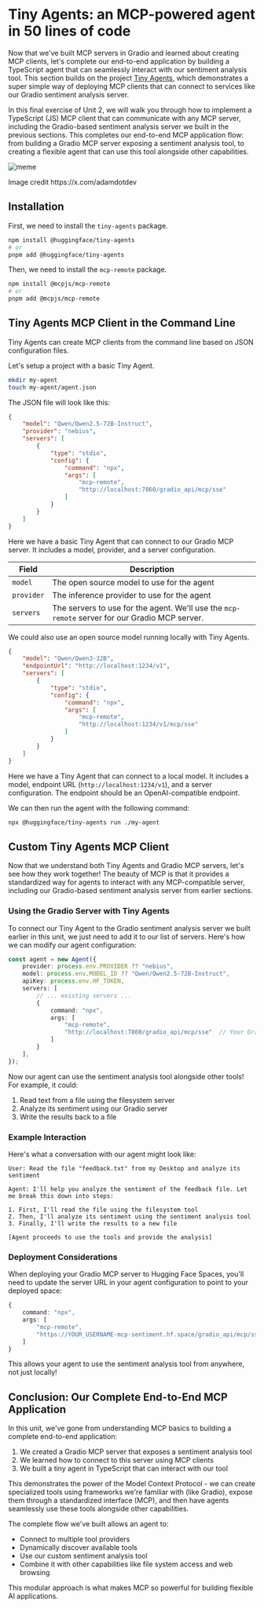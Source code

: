 # Tiny Agents: an MCP-powered agent in 50 lines of code

Now that we've built MCP servers in Gradio and learned about creating MCP clients, let's complete our end-to-end application by building a TypeScript agent that can seamlessly interact with our sentiment analysis tool. This section builds on the project [Tiny Agents](https://huggingface.co/blog/tiny-agents), which demonstrates a super simple way of deploying MCP clients that can connect to services like our Gradio sentiment analysis server.

In this final exercise of Unit 2, we will walk you through how to implement a TypeScript (JS) MCP client that can communicate with any MCP server, including the Gradio-based sentiment analysis server we built in the previous sections. This completes our end-to-end MCP application flow: from building a Gradio MCP server exposing a sentiment analysis tool, to creating a flexible agent that can use this tool alongside other capabilities.

![meme](https://huggingface.co/datasets/huggingface/documentation-images/resolve/main/blog/tiny-agents/thumbnail.jpg)
<figcaption>Image credit https://x.com/adamdotdev</figcaption>

## Installation

First, we need to install the `tiny-agents` package.

```bash
npm install @huggingface/tiny-agents
# or
pnpm add @huggingface/tiny-agents
```

Then, we need to install the `mcp-remote` package.

```bash
npm install @mcpjs/mcp-remote
# or
pnpm add @mcpjs/mcp-remote
```

## Tiny Agents MCP Client in the Command Line

Tiny Agents can create MCP clients from the command line based on JSON configuration files.

Let's setup a project with a basic Tiny Agent.

```bash
mkdir my-agent
touch my-agent/agent.json
```

The JSON file will look like this:

```json
{
	"model": "Qwen/Qwen2.5-72B-Instruct",
	"provider": "nebius",
	"servers": [
		{
			"type": "stdio",
			"config": {
				"command": "npx",
				"args": [
					"mcp-remote",
					"http://localhost:7860/gradio_api/mcp/sse"
				]
			}
		}
	]
}
```

Here we have a basic Tiny Agent that can connect to our Gradio MCP server. It includes a model, provider, and a server configuration.

| Field | Description |
|-------|-------------|
| `model` | The open source model to use for the agent |
| `provider` | The inference provider to use for the agent |
| `servers` | The servers to use for the agent. We'll use the `mcp-remote` server for our Gradio MCP server. |

We could also use an open source model running locally with Tiny Agents.

```json
{
	"model": "Qwen/Qwen3-32B",
	"endpointUrl": "http://localhost:1234/v1",
	"servers": [
		{
			"type": "stdio",
			"config": {
				"command": "npx",
				"args": [
					"mcp-remote",
					"http://localhost:1234/v1/mcp/sse"
				]
			}
		}
	]
}
```

Here we have a Tiny Agent that can connect to a local model. It includes a model, endpoint URL (`http://localhost:1234/v1`), and a server configuration. The endpoint should be an OpenAI-compatible endpoint.

We can then run the agent with the following command:

```bash
npx @huggingface/tiny-agents run ./my-agent
```

## Custom Tiny Agents MCP Client

Now that we understand both Tiny Agents and Gradio MCP servers, let's see how they work together! The beauty of MCP is that it provides a standardized way for agents to interact with any MCP-compatible server, including our Gradio-based sentiment analysis server from earlier sections.

### Using the Gradio Server with Tiny Agents

To connect our Tiny Agent to the Gradio sentiment analysis server we built earlier in this unit, we just need to add it to our list of servers. Here's how we can modify our agent configuration:

```ts
const agent = new Agent({
    provider: process.env.PROVIDER ?? "nebius",
    model: process.env.MODEL_ID ?? "Qwen/Qwen2.5-72B-Instruct",
    apiKey: process.env.HF_TOKEN,
    servers: [
        // ... existing servers ...
        {
            command: "npx",
            args: [
                "mcp-remote",
                "http://localhost:7860/gradio_api/mcp/sse"  // Your Gradio MCP server
            ]
        }
    ],
});
```

Now our agent can use the sentiment analysis tool alongside other tools! For example, it could:
1. Read text from a file using the filesystem server
2. Analyze its sentiment using our Gradio server
3. Write the results back to a file

### Example Interaction

Here's what a conversation with our agent might look like:

```
User: Read the file "feedback.txt" from my Desktop and analyze its sentiment

Agent: I'll help you analyze the sentiment of the feedback file. Let me break this down into steps:

1. First, I'll read the file using the filesystem tool
2. Then, I'll analyze its sentiment using the sentiment analysis tool
3. Finally, I'll write the results to a new file

[Agent proceeds to use the tools and provide the analysis]
```

### Deployment Considerations

When deploying your Gradio MCP server to Hugging Face Spaces, you'll need to update the server URL in your agent configuration to point to your deployed space:

```ts
{
    command: "npx",
    args: [
        "mcp-remote",
        "https://YOUR_USERNAME-mcp-sentiment.hf.space/gradio_api/mcp/sse"
    ]
}
```

This allows your agent to use the sentiment analysis tool from anywhere, not just locally!

## Conclusion: Our Complete End-to-End MCP Application

In this unit, we've gone from understanding MCP basics to building a complete end-to-end application:

1. We created a Gradio MCP server that exposes a sentiment analysis tool
2. We learned how to connect to this server using MCP clients
3. We built a tiny agent in TypeScript that can interact with our tool

This demonstrates the power of the Model Context Protocol - we can create specialized tools using frameworks we're familiar with (like Gradio), expose them through a standardized interface (MCP), and then have agents seamlessly use these tools alongside other capabilities.

The complete flow we've built allows an agent to:
- Connect to multiple tool providers
- Dynamically discover available tools
- Use our custom sentiment analysis tool
- Combine it with other capabilities like file system access and web browsing

This modular approach is what makes MCP so powerful for building flexible AI applications.
